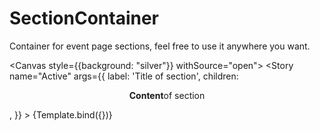 
<Meta
    title="container/SectionContainer"
    component={SectionContainer}/>



# SectionContainer

Container for event page sections, feel free to use it anywhere you want.

<Canvas style={{background: "silver"}} withSource="open">
    <Story
        name="Active"
        args={{
            label: 'Title of section',
            children: <center><AppLogo vertical/><p><b>Content</b>of section</p></center>,
        }}
    >
        {Template.bind({})}
    </Story>
</Canvas>